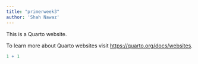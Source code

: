 ```yaml
---
title: "primerweek3"
author: 'Shah Nawaz'
---
```


This is a Quarto website.

To learn more about Quarto websites visit <https://quarto.org/docs/websites>.

```r
1 + 1
```
